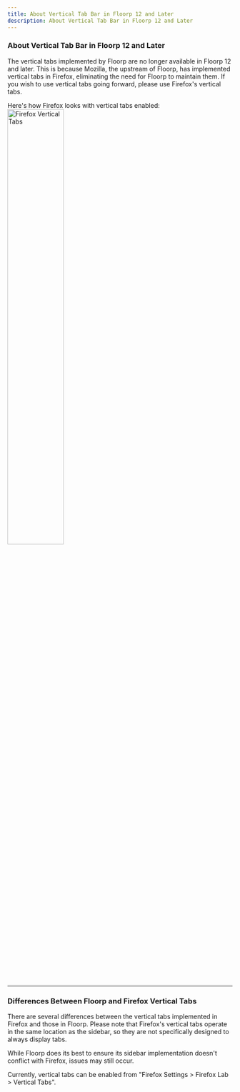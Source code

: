```yaml
---
title: About Vertical Tab Bar in Floorp 12 and Later
description: About Vertical Tab Bar in Floorp 12 and Later
---
```



### About Vertical Tab Bar in Floorp 12 and Later

The vertical tabs implemented by Floorp are no longer available in Floorp 12 and later.
This is because Mozilla, the upstream of Floorp, has implemented vertical tabs in Firefox, eliminating the need for Floorp to maintain them.
If you wish to use vertical tabs going forward, please use Firefox's vertical tabs.

Here's how Firefox looks with vertical tabs enabled:
<img src={VerticalTab} width="50%" alt="Firefox Vertical Tabs"/>

<hr />

### Differences Between Floorp and Firefox Vertical Tabs

There are several differences between the vertical tabs implemented in Firefox and those in Floorp.
Please note that Firefox's vertical tabs operate in the same location as the sidebar, so they are not specifically designed to always display tabs.

While Floorp does its best to ensure its sidebar implementation doesn't conflict with Firefox, issues may still occur.

Currently, vertical tabs can be enabled from "Firefox Settings > Firefox Lab > Vertical Tabs".

<Support />
